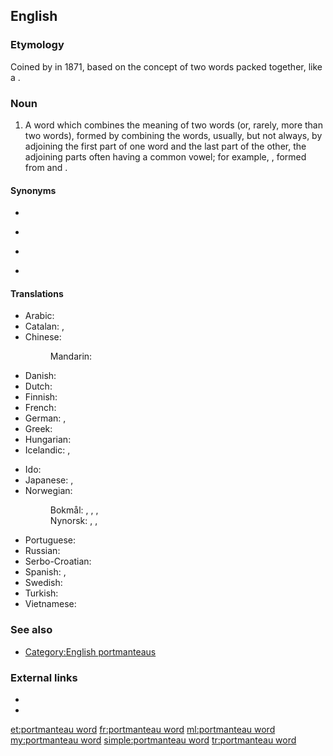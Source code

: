 ==English==

===Etymology===
Coined by {{w|Lewis Carroll}} in 1871, based on the concept of two words packed together, like a {{l|en|portmanteau}} {{gloss|a travelling case having two halves joined by a hinge}}.
: {{quote-book|year=1871|author=Lewis Carroll|authorlink=Lewis Carroll|passage=Well, “slithy” means “lithe and slimy”. “Lithe” is the same as “active”. You see it’s like a '''portmanteau'''– there are two meanings packed up into one word.|chapter=[[s:Through the Looking-Glass, and What Alice Found There/Chapter VI|VI. Humpty Dumpty]]|title=Through the Looking-Glass, and What Alice Found There}}

===Noun===
{{en-noun}}

# {{label|en|linguistics}} A word which combines the meaning of two words (or, rarely, more than two words), formed by combining the words, usually, but not always, by adjoining the first part of one word and the last part of the other, the adjoining parts often having a common vowel; for example, {{m|en|smog}}, formed from {{m|en|smoke}} and {{m|en|fog}}.

====Synonyms====
{{top4}}
* {{l|en|amalgamation}}
{{mid4}}
* {{l|en|blend}}
{{mid4}}
* {{l|en|frankenword}}
{{mid4}}
* {{l|en|portmanteau}}
{{bottom}}

====Translations====
{{trans-top|word which combines the meaning of two words}}
* Arabic: {{t|ar|كلمَة منحوتَة من كلمتين|f}}
* Catalan: {{t|ca|mot creuat|m}}, {{t+|ca|acrònim|m}}
* Chinese:
*: Mandarin: {{t-needed|cmn}}
* Danish: {{t|da|portmanteau|n}}
* Dutch: {{t|nl|mengwoord|n}}
* Finnish: {{t|fi|sulautuma}}
* French: {{t+|fr|mot-valise|m}}
* German: {{t+|de|Kofferwort|n}}, {{t|de|Portmanteau|n}}
* Greek: {{t+|el|σύμμειγμα|n}}
* Hungarian: {{t|hu|vegyülékszó}}
* Icelandic: {{t|is|samrunaorð|n}}, {{t|is|frakkaorð|n}}
{{trans-mid}}
* Ido: {{t|io|vort-ifar}}
* Japanese: {{t|ja|混成語|tr=konseigo}}, {{t|ja|かばん語|tr=kabango}}
* Norwegian:
*: Bokmål: {{t|nb|sammentrukket ord|n}}, {{t+|nb|teleskopord|n}}, {{t|nb|portmanteau-ord|n}}, {{t|nb|portemanteau|n}}
*: Nynorsk: {{t|nn|samantrekt ord|n}}, {{t|nn|portmanteau-ord|n}}, {{t|nn|teleskopord|n}}
* Portuguese: {{t|pt|palavra-valise|f}}
* Russian: {{t+|ru|словослияние|n}}
* Serbo-Croatian: {{t|sh|кованица|f|tr=kovanica|sc=Cyrl}}
* Spanish: {{t|es|palabra baúl|f}}, {{t+|es|contracción|f}}
* Swedish: {{t+|sv|teleskopord|n}}
* Turkish: {{t+|tr|birleşik kelime}}
* Vietnamese: {{t|vi|từ kết hợp}} <!-- This literal translation back into English belongs on the Vietnamese page (''literally: "combined word"'') -->
{{trans-bottom}}

===See also===
* [[:Category:English blends|Category:English portmanteaus]]

===External links===
* {{projectlink|wikipedia}}
* {{projectlink|wikipedia|List of portmanteaus}}

[[et:portmanteau word]]
[[fr:portmanteau word]]
[[ml:portmanteau word]]
[[my:portmanteau word]]
[[simple:portmanteau word]]
[[tr:portmanteau word]]